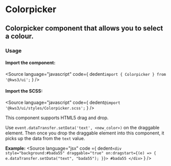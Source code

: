 
<Version />

# Colorpicker
## Colorpicker component that allows you to select a colour.

<Meta of={Stories} />
<Canvas />
<Controls />

### Usage
#### Import the component:
<Source
  language="javascript"
  code={
    dedent`import { Colorpicker } from '@kws3/ui';`
  }
/>

#### Import the SCSS:
<Source
  language="javascript"
  code={
    dedent`@import '@kws3/ui/styles/Colorpicker.scss';`
  }
/>

<div class="notification is-info is-light">
  This component supports HTML5 drag and drop.

  Use `event.dataTransfer.setData('text', <new_color>)` on the draggable element.
  Then once you drop the draggable element into this component, it picks up the data from the `text` value.

  **Example:**
  <Source
    language="jsx"
    code ={
    dedent`<div
      style="background:#bada55"
      draggable="true"
      on:dragstart={(e) => {
        e.dataTransfer.setData("text", "bada55");
      }}>
      #bada55
    </div>`
  } />
</div>
